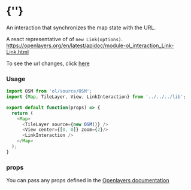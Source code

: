  
<Meta of={LinkInteractionStories} />
 
# {'<LinkInteraction />'}

An interaction that synchronizes the map state with the URL.

A react representative of of `new Link(options)`.  
https://openlayers.org/en/latest/apidoc/module-ol_interaction_Link-Link.html

To see the url changes, click 
<a href="/iframe.html?viewMode=docs&id=interactions-linkinteraction--docs" target="_blank">here</a>
<Story of={LinkInteractionStories.Primary} />

### Usage
```typescript
import OSM from 'ol/source/OSM';
import {Map, TileLayer, View, LinkInteraction} from '../../../lib';

export default function(props) => {
  return (
    <Map>
      <TileLayer source={new OSM()} />
      <View center={[0, 0]} zoom={2}/>
      <LinkInteraction />
    </Map>
  );
}
```

### props

You can pass any props defined in the 
[Openlayers documentation](https://openlayers.org/en/latest/apidoc/module-ol_interaction_Link-Link.html)
